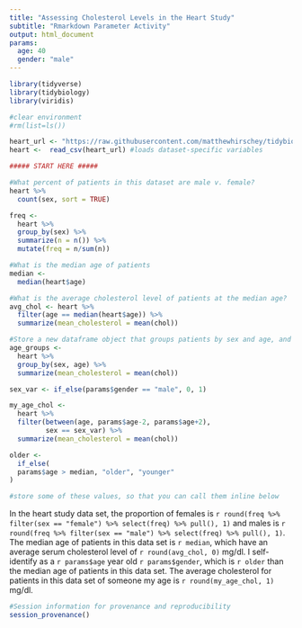 ```yaml
---
title: "Assessing Cholesterol Levels in the Heart Study"
subtitle: "Rmarkdown Parameter Activity"
output: html_document  
params: 
  age: 40
  gender: "male"
---
```


```r
library(tidyverse)
library(tidybiology)
library(viridis)

#clear environment
#rm(list=ls()) 
```

```r
heart_url <- "https://raw.githubusercontent.com/matthewhirschey/tidybiology-essentials/master/data/heart.csv"
heart <-  read_csv(heart_url) #loads dataset-specific variables
```

```r
##### START HERE #####

#What percent of patients in this dataset are male v. female?
heart %>% 
  count(sex, sort = TRUE)

freq <- 
  heart %>% 
  group_by(sex) %>% 
  summarize(n = n()) %>% 
  mutate(freq = n/sum(n))

#What is the median age of patients
median <- 
  median(heart$age)

#What is the average cholesterol level of patients at the median age?
avg_chol <- heart %>% 
  filter(age == median(heart$age)) %>% 
  summarize(mean_cholesterol = mean(chol))

#Store a new dataframe object that groups patients by sex and age, and then calculates the average cholesterol levels for patients in this group
age_groups <- 
  heart %>% 
  group_by(sex, age) %>% 
  summarize(mean_cholesterol = mean(chol))

sex_var <- if_else(params$gender == "male", 0, 1)

my_age_chol <- 
  heart %>% 
  filter(between(age, params$age-2, params$age+2), 
         sex == sex_var) %>% 
  summarize(mean_cholesterol = mean(chol))

older <- 
  if_else(
  params$age > median, "older", "younger"
)

#store some of these values, so that you can call them inline below
```

In the heart study data set, the proportion of females is `r round(freq %>% filter(sex == "female") %>% select(freq) %>% pull(), 1)` and males is `r round(freq %>% filter(sex == "male") %>% select(freq) %>% pull(), 1)`. The median age of patients in this data set is `r median`, which have an average serum cholesterol level of `r round(avg_chol, 0)` mg/dl. I self-identify as a `r params$age` year old `r params$gender`, which is `r older` than the median age of patients in this data set. The average cholesterol for patients in this data set of someone my age is `r round(my_age_chol, 1)` mg/dl. 

```r
#Session information for provenance and reproducibility
session_provenance()
```
